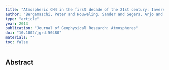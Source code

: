 ```yaml
---
title: "Atmospheric CH4 in the first decade of the 21st century: Inverse modeling analysis using SCIAMACHY satellite retrievals and NOAA surface measurements"
author: "Bergamaschi, Peter and Houweling, Sander and Segers, Arjo and Krol, M and Frankenberg, Christian and Scheepmaker, RA and Dlugokencky, Edward and Wofsy, Steven C and Kort, EA and Sweeney, Colm and others"
type: "article"
year: 2013
publication: "Journal of Geophysical Research: Atmospheres"
doi: "10.1002/jgrd.50480"
materials: ""
toc: false
---
```


## Abstract

